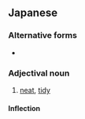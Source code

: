 ==Japanese==
{{ja-kanjitab|小|奇|麗}}

===Alternative forms===
* {{l/ja|小綺麗}}

===Adjectival noun===
{{ja-adj|こぎれい|infl=na}}

# [[neat]], [[tidy]]

====Inflection====
{{ja-na|小奇麗|こぎれい}}